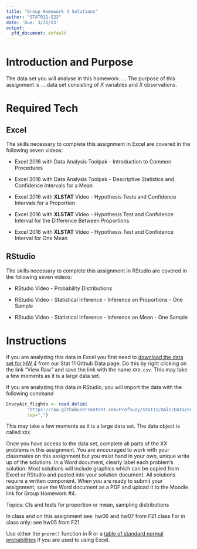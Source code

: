 ```yaml
---
title: "Group Homework 4 Solutions"
author: "STAT011-S23"
date: 'Due: 3/31/23'
output:
  pfd_document: default
---
```


# Introduction and Purpose 

The data set you will analyse in this homework..... The purpose of this assignment is ....data set consisting of $X$ variables and $X$ observations. 


# Required Tech 

## Excel 

The skills necessary to complete this assignment in Excel are covered in the following seven videos:

* Excel 2016 with Data Analysis Toolpak - Introduction to Common Procedures 

* Excel 2016 with Data Analysis Toolpak - Descriptive Statistics and Confidence Intervals for a Mean 

* Excel 2016 with **XLSTAT** Video - Hypothesis Tests and Confidence Intervals for a Proportion 

* Excel 2016 with **XLSTAT** Video - Hypothesis Test and Confidence Interval for the Difference Between Proportions

* Excel 2016 with **XLSTAT** Video - Hypothesis Test and Confidence Interval for One Mean


## RStudio

The skills necessary to complete this assignment in RStudio are covered in the following seven videos:

* RStudio Video - Probability Distributions

* RStudio Video - Statistical Inference - Inference on Proportions - One Sample  

* RStudio Video - Statistical Inference - Inference on Mean - One Sample


# Instructions

If you are analyzing this data in Excel you first need to [download the data set for HW 4](https://github.com/ProfSuzy/Stat11/blob/main/Data/EnvoyAir_flights.txt) from our Stat 11 Github Data page. Do this by right clicking on the link "View Raw" and save the link with the name `XXX.csv`. This may take a few moments as it is a large data set.

If you are analyzing this data in RStudio, you will import the data with the following command
```r
EnvoyAir_flights <- read.delim(
        "https://raw.githubusercontent.com/ProfSuzy/Stat11/main/Data/EnvoyAir_flights.txt",
        sep=",")
```
This may take a few moments as it is a large data set. The data object is called `XXX`. 

Once you have access to the data set, complete all parts of the XX problems in this assignment. You are encouraged to work with your classmates on this assignment but you must hand in your own, unique write up of the solutions. In a Word document, clearly label each problem's solution. Most solutions will include graphics which can be copied from Excel or RStudio and pasted into your solution document. All solutions require a written component. When you are ready to submit your assignment, save the Word document as a PDF and upload it to the Moodle link for Group Homework \#4.

Topics: CIs and tests for proportion or mean, sampling distributions 

In class and on this assignment see: hw06 and hw07 from F21 class 
For in class only: see hw05 from F21 



Use either the `pnorm()` function in R or a [table of standard normal probabilities]() if you are used to using Excel. 

